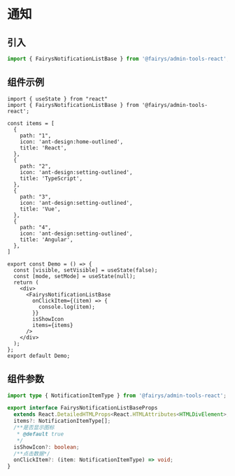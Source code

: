 # 通知

## 引入

```ts
import { FairysNotificationListBase } from '@fairys/admin-tools-react';
```

## 组件示例

```tsx preview
import { useState } from "react"
import { FairysNotificationListBase } from '@fairys/admin-tools-react';

const items = [
  {
    path: "1",
    icon: 'ant-design:home-outlined',
    title: 'React',
  },
  {
    path: "2",
    icon: 'ant-design:setting-outlined',
    title: 'TypeScript',
  },
  {
    path: "3",
    icon: 'ant-design:setting-outlined',
    title: 'Vue',
  },
  {
    path: "4",
    icon: 'ant-design:setting-outlined',
    title: 'Angular',
  },
]

export const Demo = () => {
  const [visible, setVisible] = useState(false);
  const [mode, setMode] = useState(null);
  return (
    <div>
      <FairysNotificationListBase
        onClickItem={(item) => {
          console.log(item);
        }}
        isShowIcon
        items={items}
      />
    </div>
  );
};
export default Demo;
```

## 组件参数

```ts
import type { NotificationItemType } from '@fairys/admin-tools-react';

export interface FairysNotificationListBaseProps
  extends React.DetailedHTMLProps<React.HTMLAttributes<HTMLDivElement>, HTMLDivElement> {
  items?: NotificationItemType[];
  /**是否显示图标
   * @default true
   */
  isShowIcon?: boolean;
  /**点击数据*/
  onClickItem?: (item: NotificationItemType) => void;
}

```


